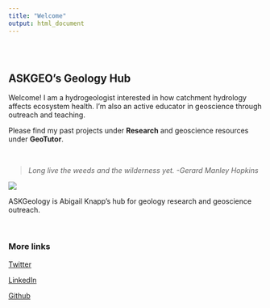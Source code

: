 ```yaml
---
title: "Welcome"
output: html_document
---
```


<style type="text/css">
.title {
  display: none;
}

#getting-started img {
  margin-right: 10px;
}

</style>

<div class="row" style="padding-top: 30px;">
<div class="col-sm-6">

# **ASKGEO's Geology Hub**

Welcome! I am a hydrogeologist interested in how catchment hydrology affects ecosystem health.
I’m also an active educator in geoscience through outreach and teaching.

Please find my past projects under **Research** and geoscience resources under **GeoTutor**.

</br>
<i>

> *Long live the weeds and the wilderness yet. -Gerard Manley Hopkins*

</i>

</div>
<div class="col-sm-6">

<a href = "askgeology.com">
![](images/site_logo_blackandwhite.png)
</a>
<br>

ASKGeology is Abigail Knapp's hub for geology research and geoscience outreach.

<br>

### More links

<a href = "https://twitter.com/GeoAbby">

Twitter

</a>

<a href = "https://www.linkedin.com/in/askgeology/">

LinkedIn

</a>
  
<a href = "https://github.com/askgeo">
  
Github
  
</a>
</div>
